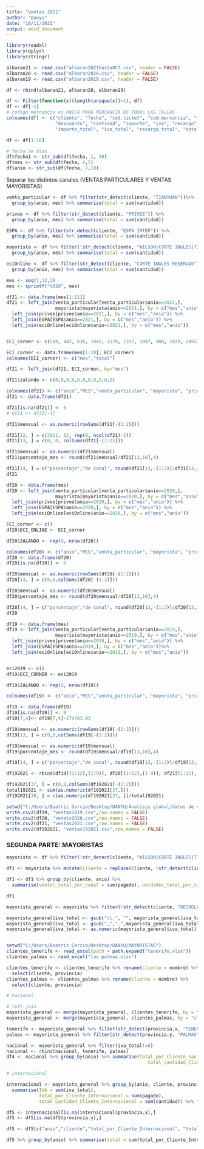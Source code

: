 ---
title: "Ventas 2021"
author: "Danyu"
date: "10/11/2021"
output: word_document
---

```{r}
library(readxl)
library(dplyr)
library(stringr)
```

```{r}
albaran21 <- read.csv("albaran2021hastaOCT.csv", header = FALSE)
albaran20 <- read.csv("albaran2020.csv", header = FALSE)
albaran19 <- read.csv("albaran2019.csv", header = FALSE)
```

```{r}
df <- rbind(albaran21, albaran20, albaran19)

df <- Filter(function(x)(length(unique(x))>1), df)
df <- df[-1]
# codigo mercancia es UNICA PARA MERCANCIA DE TODAS LAS TALLAS
colnames(df) <- c("cliente", "fecha", "cod.ticket", "cod.mercancia", "talla", "descripcion",
                  "descuento", "cantidad", "importe", "iva", "recargo", "unidad_total", 
                  "importe_total", "iva_total", "recargo_total", "total_pagado")

df <- df[1:16]

# fecha de dias 
df$fecha1 <- str_sub(df$fecha, 1, 10)
df$mes <- str_sub(df$fecha, 4,5)
df$anio <- str_sub(df$fecha, 7,10)
```

Separar los distintos canales (VENTAS PARTICULARES Y VENTAS MAYORISTAS)
```{r}
venta_particular <- df %>% filter(str_detect(cliente, "TIANYUAN"))%>% 
  group_by(anio, mes) %>% summarise(total = sum(cantidad))

privee <- df %>% filter(str_detect(cliente, "PRIVEE")) %>% 
  group_by(anio, mes) %>% summarise(total = sum(cantidad))

ESPA <- df %>% filter(str_detect(cliente, "ESPA INTER")) %>% 
  group_by(anio, mes) %>% summarise(total = sum(cantidad))

mayorista <- df %>% filter(!str_detect(cliente, "WILSON|CORTE INGLES|TIANYUAN|DADATI|PRIVEE|ESPA")) %>% 
  group_by(anio, mes) %>% summarise(total = sum(cantidad))

eciOnline <- df %>% filter(str_detect(cliente, "CORTE INGLES RESERVAS")) %>% 
  group_by(anio, mes) %>% summarise(total = sum(cantidad))

```


```{r}
mes <- seq(1,12,1)
mes <- sprintf("%02d", mes)
```


```{r}
df21 <- data.frame(mes[1:11])
df21 <- left_join(venta_particular[venta_particular$anio==2021,],
                  mayorista[mayorista$anio==2021,], by = c("mes","anio")) %>% 
  left_join(privee[privee$anio==2021,], by = c("mes","anio")) %>% 
  left_join(ESPA[ESPA$anio==2021,], by = c("mes","anio")) %>% 
  left_join(eciOnline[eciOnline$anio==2021,], by = c("mes","anio"))


ECI_corner <- c(508, 442, 636, 1045, 1170, 1337, 1897, 908, 1079, 2455)

ECI_corner <- data.frame(mes[1:10], ECI_corner)
colnames(ECI_corner) <- c("mes","total")

df21 <- left_join(df21, ECI_corner, by="mes")

df21$zalando <- c(0,0,0,0,0,0,0,0,0,0,0)

colnames(df21) <- c("anio","MES","venta_particular", "mayorista", "privee", "ESPA", "ECI_CORNER", "ECI_ONLINE", "ZALANDO")
df21 <- data.frame(df21)

df21[is.na(df21)] <- 0
# df21 <- df21[-1]

df21$mensual <- as.numeric(rowSums(df21[-(1:2)]))

df21[12, ] = c(2021, 12, rep(0, ncol(df21)-2))
df21[13, ] = c(0, 0, colSums(df21[-(1:2)]))

df21$mensual <- as.numeric(df21$mensual)
df21$porcentaje_mes <- round(df21$mensual/df21[13,10],4)

df21[14, ] = c("porcentaje","de canal", round(df21[13,-(1:2)]/df21[13,10],4))
df21
```


```{r}
df20 <- data.frame(mes)
df20 <- left_join(venta_particular[venta_particular$anio==2020,],
                  mayorista[mayorista$anio==2020,], by = c("mes","anio")) %>% 
  left_join(privee[privee$anio==2020,], by = c("mes","anio")) %>% 
  left_join(ESPA[ESPA$anio==2020,], by = c("mes","anio")) %>% 
  left_join(eciOnline[eciOnline$anio==2020,], by = c("mes","anio"))

ECI_corner <- c()
df20$ECI_ONLINE <- ECI_corner

df20$ZALANDO <- rep(0, nrow(df20))

colnames(df20) <- c("anio","MES","venta_particular", "mayorista", "privee", "ESPA", "ECI_CORNER", "ECI_ONLINE", "ZALANDO")
df20 <- data.frame(df20)
df20[is.na(df20)] <- 0

df20$mensual <- as.numeric(rowSums(df20[-(1:2)]))
df20[13, ] = c(0,0,colSums(df20[-(1:2)]))

df20$mensual <- as.numeric(df20$mensual)
df20$porcentaje_mes <- round(df20$mensual/df20[13,10],4)

df20[14, ] = c("porcentaje","de canal", round(df20[13,-(1:2)]/df20[13,10],4))
df20
```

```{r}
df19 <- data.frame(mes)
df19 <- left_join(venta_particular[venta_particular$anio==2019,],
                  mayorista[mayorista$anio==2019,], by = c("mes","anio")) %>% 
  left_join(privee[privee$anio==2019,], by = c("mes","anio")) %>% 
  left_join(ESPA[ESPA$anio==2019,], by = c("mes","anio"))%>% 
  left_join(eciOnline[eciOnline$anio==2019,], by = c("mes","anio"))


eci2019 <- c()
df19$ECI_CORNER <- eci2019

df19$ZALANDO <- rep(0, nrow(df19))

colnames(df19) <- c("anio","MES","venta_particular", "mayorista", "privee", "ESPA", "ECI_CORNER", "ECI_ONLINE", "ZALANDO")

df19 <- data.frame(df19)
df19[is.na(df19)] <- 0
df19[7,4]<- df19[7,4]-174783.93

df19$mensual <- as.numeric(rowSums(df19[-(1:2)]))
df19[13, ] = c(0,0,colSums(df19[-(1:2)]))

df19$mensual <- as.numeric(df19$mensual)
df19$porcentaje_mes <- round(df19$mensual/df19[13,10],4)

df19[14, ] = c("porcentaje","de canal", round(df19[13,-(1:2)]/df19[13,10],4))
```

```{r}
df192021 <- rbind(df19[(1:12),(1:9)], df20[(1:12),(1:9)], df21[(1:12),(1:9)])

df192021[37, ] = c(0,0,colSums(df192021[-(1:2)]))
total192021 <- sum(as.numeric(df192021[37,]))
df192021[38, ] = c(as.numeric(df192021[37, ])/total192021)
```


```{r}
setwd("C:/Users/Beatriz Garcia/Desktop/DANYU/Analisis global/datos de ventas")
write.csv2(df19, "ventas2019.csv",row.names = FALSE)
write.csv2(df20, "venats2020.csv",row.names = FALSE)
write.csv2(df21, "ventas2021.csv",row.names = FALSE)
write.csv2(df192021, "ventas192021.csv",row.names = FALSE)
```




### SEGUNDA PARTE: MAYORISTAS
```{r}
mayorista <- df %>% filter(!str_detect(cliente, "WILSON|CORTE INGLES|TIANYUAN|DADATI|PRIVEE|ESPA"))

df1 <- mayorista %>% mutate(cliente = replace(cliente, !str_detect(cliente, "DECOGLOBAL|OSCAR|DELFIN|SIGASCORES"), "Mayorista_General"))

df1 <- df1 %>% group_by(cliente, anio) %>% 
  summarise(vental_total_por_canal = sum(pagado), unidades_total_por_canal = sum(cantidad))

df1
```
```{r}
mayorista_general <- mayorista %>% filter(!str_detect(cliente, "DECOGLOBAL|OSCAR|DELFIN|SIGASCORES"))

mayorista_general$iva_total <- gsub("\\.", "", mayorista_general$iva_total)
mayorista_general$iva_total <- gsub(",",".",mayorista_general$iva_total)
mayorista_general$iva_total <- as.numeric(mayorista_general$iva_total)


setwd("C:/Users/Beatriz Garcia/Desktop/DANYU/MAYORISTAS")
clientes_tenerife <- read_excel(path = path.expand("tenerife.xlsx"))
clientes_palmas <- read_excel("las palmas.xlsx")

clientes_tenerife <- clientes_tenerife %>% rename(cliente = nombre) %>% 
  select(cliente, provincia)
clientes_palmas <- clientes_palmas %>% rename(cliente = nombre) %>% 
  select(cliente, provincia)
```


```{r}
# nacional

# left join
mayorista_general <- merge(mayorista_general, clientes_tenerife, by = "cliente", all.x = TRUE)
mayorista_general <- merge(mayorista_general, clientes_palmas, by = "cliente", all.x = TRUE)

tenerife <- mayorista_general %>% filter(str_detect(provincia.x, "TENERIFE"))
palmas <- mayorista_general %>% filter(str_detect(provincia.y, "PALMAS"))

nacional <- mayorista_general %>% filter(iva_total!=0)
nacional <- rbind(nacional, tenerife, palmas)
df4 <- nacional %>% group_by(anio) %>% summarise(total_por_Cliente_nacional = sum(pagado), 
                                                    total_cantidad_Cliente_nacional = sum(cantidad))

# internacional

internacional <- mayorista_general %>% group_by(anio, cliente, provincia.x, provincia.y) %>% 
  summarise(IVA = sum(iva_total),
            total_por_Cliente_Internacional = sum(pagado), 
            total_Cantidad_Cliente_Internacional = sum(cantidad)) %>% filter(IVA==0) 

df5 <- internacional[is.na(internacional$provincia.x),]
df5 <- df5[is.na(df5$provincia.y),]

df5 <- df5[c("anio","cliente","total_por_Cliente_Internacional", "total_Cantidad_Cliente_Internacional")]

df5 %>% group_by(anio) %>% summarise(total = sum(total_por_Cliente_Internacional))
```